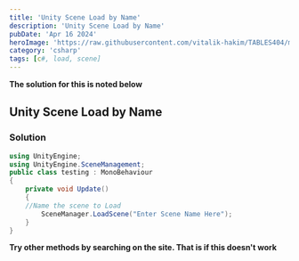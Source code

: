 ```yaml
---
title: 'Unity Scene Load by Name'
description: 'Unity Scene Load by Name'
pubDate: 'Apr 16 2024'
heroImage: 'https://raw.githubusercontent.com/vitalik-hakim/TABLES404/main/error_b/c%23.png'
category: 'csharp'
tags: [c#, load, scene]
---
```


**The solution for this is noted below**

## Unity Scene Load by Name

### Solution

```csharp
using UnityEngine;
using UnityEngine.SceneManagement;
public class testing : MonoBehaviour
{
    private void Update()
    {
    //Name the scene to Load
        SceneManager.LoadScene("Enter Scene Name Here");
    }
}
```

**Try other methods by searching on the site. That is if this doesn't work**
